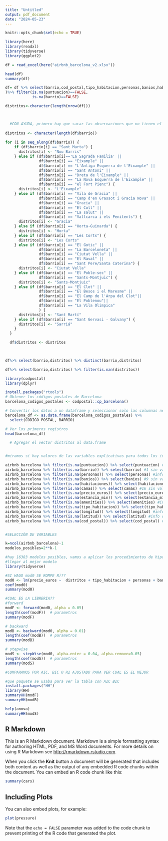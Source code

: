 ```yaml
---
title: "Untitled"
output: pdf_document
date: "2024-05-23"
---
```


```r
knitr::opts_chunk$set(echo = TRUE)
```


```r
library(here)
library(readxl)
library(tidyverse)
library(ggplot2)
```

```r
df = read_excel(here("airbnb_barcelona_v2.xlsx"))

head(df)
summary(df)
```



```r

df= df %>% select(barrio,cod_postal,tipo_habitacion,personas,banios,habitaciones,camas,precio_euros,	estancia_min,	puntuacion,	 Internet,	TV,	 Wifi,	Air_conditioning,	Elevator,	Breakfast,	Pets_allowed,	Cable_TV,	Pool,	Patio_or_balcony,	'24-hour_check-in',	Smart_lock
)%>% filter(is.na(puntuacion)==FALSE,
            is.na(barrio)==FALSE)


```



```r



distritos<-character(length(nrow(df)))



  #CON AYUDA, primero hay que sacar las observaciones que no tienen el dato del barrio para que funcione el codigo
  
distritos <- character(length(df$barrio))
  
for (i in seq_along(df$barrio)) {
    if (df$barrio[i] == "Sant Marta") {
      distritos[i] <- "Nou Barris"
    } else if (df$barrio[i]=='La Sagrada Familia' || 
               df$barrio[i] == "Eixample" || 
               df$barrio[i] == "L'Antiga Esquerra de l'Eixample" || 
               df$barrio[i] == "Sant Antoni" || 
               df$barrio[i] == "Dreta de l'Eixample" || 
               df$barrio[i] == "La Nova Esquerra de l'Eixample" || 
               df$barrio[i] == "el Fort Pienc") {
      distritos[i] <- "L'Eixample"
    } else if (df$barrio[i] == "Vila de Gracia" || 
               df$barrio[i] == "Camp d'en Grassot i Gracia Nova" || 
               df$barrio[i] == "Gracia" || 
               df$barrio[i] == "El Coll" || 
               df$barrio[i] == "La salut" || 
               df$barrio[i] == "Vallcarca i els Penitents") {
      distritos[i] <- "Gracia"
    } else if (df$barrio[i] == "Horta-Guinarda") {
      distritos[i] <- "Horta"
    } else if (df$barrio[i] == "Les Corts") {
      distritos[i] <- "Les Corts"
    } else if (df$barrio[i] == "El Gotic" || 
               df$barrio[i] == "La Barceloneta" || 
               df$barrio[i] == "Ciutat Vella" || 
               df$barrio[i] == "El Raval" || 
               df$barrio[i] == "Sant Pere/Santa Caterina") {
      distritos[i] <- "Ciutat Vella"
    } else if (df$barrio[i] == "El Poble-sec" || 
               df$barrio[i] == "Sants-Montjuic") {
      distritos[i] <- "Sants-Montjuic"
    } else if (df$barrio[i] == "El Clot" || 
               df$barrio[i] == "El Besos i el Maresme" || 
               df$barrio[i] == "El Camp de l'Arpa del Clot"||
               df$barrio[i] == "El Poblenou"||
               df$barrio[i] == "La Vila Olimpica"
               ) {
      distritos[i] <- "Sant Martí"
    } else if (df$barrio[i] == "Sant Gervasi - Galvany") {
      distritos[i] <- "Sarriá"
    }
  }

  df$distritos <- distritos

  

df%>% select(barrio,distritos) %>% distinct(barrio,distritos) 


```



```r
df%>% select(barrio,distritos) %>% filter(is.nan(distritos))
```


```r
library(codpostal)
library(dplyr)

install.packages("rtools")
# Obtener los códigos postales de Barcelona
barcelona_codigos_postales <- codpostal::cp_barcelona()

# Convertir los datos a un dataframe y seleccionar solo las columnas necesarias
barcelona_df <- as.data.frame(barcelona_codigos_postales) %>%
  select(CODIGO_POSTAL, BARRIO)

# Ver los primeros registros
head(barcelona_df)
```


```r
  
  # Agregar el vector distritos al data.frame


#miramos si hay valores de las variables explicativas para todos los id

airbnb_barcelona %>% filter(is.na(puntuacion)) %>% select(puntuacion) #3891 obs sin valor 
airbnb_barcelona %>% filter(is.na(barrio)) %>% select(barrio) #1 sin valor
airbnb_barcelona %>% filter(is.na(personas)) %>% select(personas) #info de todas
airbnb_barcelona %>% filter(is.na(banios)) %>% select(banios) #9 sin valor
airbnb_barcelona %>% filter(is.na(habitaciones)) %>% select(habitaciones) #3 sin valor
airbnb_barcelona %>% filter(is.na(camas)) %>% select(camas) #16 sin valor
airbnb_barcelona %>% filter(is.na(precio_euros)) %>% select(precio_euros) #info de todas
airbnb_barcelona %>% filter(is.na(estancia_min)) %>% select(estancia_min) #info de todas
airbnb_barcelona %>% filter(is.na(amenities)) %>% select(amenities) #info de todas
airbnb_barcelona %>% filter(is.na(tipo_habitacion)) %>% select(tipo_habitacion) #info de todas
airbnb_barcelona %>% filter(is.na(longitud)) %>% select(longitud) #info de todas
airbnb_barcelona %>% filter(is.na(latitud)) %>% select(latitud) #info de todas
airbnb_barcelona %>% filter(is.na(cod_postal)) %>% select(cod_postal) #506 sin valor


#SELECCIÓN DE VARIABLES

k=ncol(airbnb_barcelona)-1
modelos_posibles=2**k-1

#hay 16383 modelos posibles, vamos a aplicar los procedimientos de hipotesis para
#llegar al mejor modelo
library(tidyverse)

#SI HAGO mod0 SE ROMPE R)??
mod0 <- lm(precio_euros ~  distritos + tipo_habitacion + personas + banios + habitaciones + camas + amenities + estancia_min + puntuacion, data=airbnb_barcelona)
coef(mod0)
summary(mod0)

#CUAL ES LA LIBRERIA??
#forward
modF <- forward(mod0, alpha = 0.05)
length(coef(modF))  # parametros
summary(modF)

# backward
modB <- backward(mod0, alpha = 0.01)
length(coef(modB))  # parametros
summary(modB)

# stepwise
modS <- stepWise(mod0, alpha.enter = 0.04, alpha.remove=0.05)
length(coef(modS))  # parametros
summary(modS)

#COMPARAMOS POR AIC, BIC O R2 AJUSTADO PARA VER CUAL ES EL MEJOR

#que paquete se usaba para ver la tabla con AIC BIC
install.packages("HH")
library(HH)
summaryHH(modF)
summaryHH(modB)

help(anova)
summaryHH(modS)

```


## R Markdown

This is an R Markdown document. Markdown is a simple formatting syntax for authoring HTML, PDF, and MS Word documents. For more details on using R Markdown see <http://rmarkdown.rstudio.com>.

When you click the **Knit** button a document will be generated that includes both content as well as the output of any embedded R code chunks within the document. You can embed an R code chunk like this:

```r
summary(cars)
```

## Including Plots

You can also embed plots, for example:

```r
plot(pressure)
```

Note that the `echo = FALSE` parameter was added to the code chunk to prevent printing of the R code that generated the plot.
